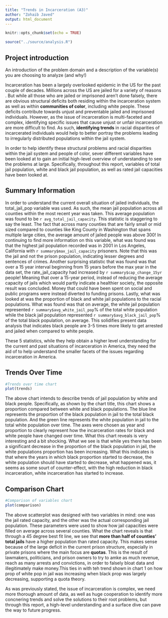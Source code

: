 ```yaml
---
title: "Trends in Incarceration (A3)"
author: "Zohaib Javed"
output: html_document
---
```


```r
knitr::opts_chunk$set(echo = TRUE)
```

```r
source("../source/analysis.R")
```

## Project introduction
An introduction of the problem domain and a description of the variable(s) you are choosing to analyze (and why!)

Incarceration has been a largely overlooked epidemic in the US for the past couple of decades. Millions across the US are jailed for a variety of reasons . But while all those who are jailed or imprisoned aren't done falsely, there are obvious structural deficits both residing within the incarceration system as well as within **communities of color**, including white people. These deficits contribute towards unjust and preventable jailed and imprisoned individuals. However, as the issue of incarceration is multi-faceted and complex, identifying specific issues that cause unjust or unfair incarceration are more difficult to find. As such, **identifying trends** in racial disparities of incarcerated individuals would help to better portray the problems leading to irregularly distributed populations within the jail system. 

In order to help identify these structural problems and racial disparities within the jail system and people of color, sever different variables have been looked at to gain an initial high-level overview of understanding to see the problems at large. Specifically, throughout this report, variables of total jail population, white and black jail population, as well as rated jail capacities have been looked at. 

## Summary Information 
In order to understand the current overall situation of jailed individuals, the total_jail_pop variable was used. As such, the mean jail population across all counties within the most recent year was taken. This average population was found to be `r avg_total_jail_capacity`. This statistic is staggering to say the least. The fact that across many counties that are fairly small or mid sized compared to counties like King County in Washington that spans multiple large cities, the average amount of jailed people was above 300! In continuing to find more information on this variable, what was found was that the highest jail population recorded was in 2001 in Los Angeles, California with `r summary$max_jail_capacity` prisoners. Note that this was the jail and not the prison population, indicating lesser degrees and sentences of crimes. Another surprising statistic that was found was that over a 15 year interval beginning from 15 years before the max year in the data set, the rate_jail_capacity had increased by `r summary$cap_change_15yr` people! Meaning that over a 15-year period, instead of reducing the average capacity of jails which would partly indicate a healthier society, the opposite result was concluded. Money that could have been spent on social and public programs were instead diverted to funding prisons. Lastly, what was looked at was the proportion of black and white jail populations to the racial populations. What was found was that on average, the white jail population represented `r summary$avg_white_jail_pop`% of the total white population while the black jail population represented `r summary$avg_black_jail_pop`% of the total black population, on average. This solidifies present data analysis that indicates black people are 3-5 times more likely to get arrested and jailed when compared to white people. 

These 5 statistics, while they help obtain a higher level understanding for the current and past situations of incarceration in America, they need the aid of to help understand the smaller facets of the issues regarding incarceration in America. 

## Trends Over Time

```r
#Trends over time chart
plot(trends)
```

The above chart intends to describe trends of jail population by white and black people. Specifically, as shown by the chart title, this chart shows a proportion compared between white and black populations. The blue line represents the proportion of the black population in jail to the total black population. And the green line represents the white population in jail to the total white population over time. The axes were chosen as year and proportion to clearly represent how the incarceration rates for black and white people have changed over time. What this chart reveals is very interesting and a bit shocking. What we see is that while yes there has been a significant decrease in the proportion of the black population in jail, the white populations proportion has been increasing. What this indicates is that where the years in which black proportion started to decrease, the white population should have started to decrease, what happened was, it seems as some sourt of counter-effect, with the high reduction in black incarceration, white incarceration has started to increase. 

## Comparison Chart 

```r
#Comparison of variables chart
plot(comparison)
```

The above scatterplot was designed with two variables in mind: one was the jail rated capacity, and the other was the actual corresponding jail population. These parameters were used to show how jail capacities were filled on average across several counties. What the chart reveals is that through a 45 degree best fit line, we see that **more than half of counties' total jails** have a higher population than rated capacity. This makes sense because of the large deficit in the current prison structure, especially in private prisons where the main focus are **quotas**. This is the result of lawmakers, politicians, and prison owners to try to amke as much revenue, reach as many arrests and convictions, in order to falsely bloat data and illegitimately make money.This ties in with teh trend shown in chart 1 on how prop of white pop in jail was increasing when black prop was largely decreasing, supporting a quota theory. 

As was previously stated, the issue of incarceration is complex, we need more thorough amount of data, as well as huge cooperation to identify more concnering trends and solve the solutions to their root problems, but through this report, a high-level understanding and a surface dive can pave the way to future progress. 
